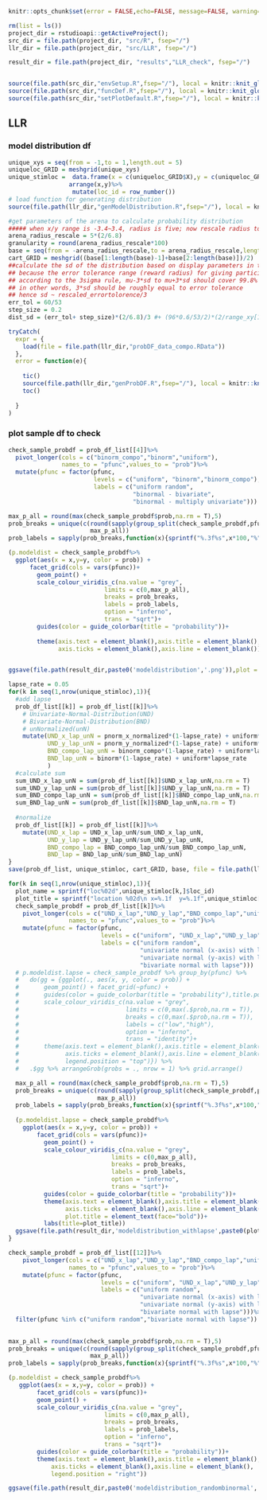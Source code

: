 
```r
knitr::opts_chunk$set(error = FALSE,echo=FALSE, message=FALSE, warning=FALSE)

rm(list = ls())
project_dir = rstudioapi::getActiveProject();
src_dir = file.path(project_dir, "src/R", fsep="/")
llr_dir = file.path(project_dir, "src/LLR", fsep="/")

result_dir = file.path(project_dir, "results","LLR_check", fsep="/")


source(file.path(src_dir,"envSetup.R",fsep="/"), local = knitr::knit_global())
source(file.path(src_dir,"funcDef.R",fsep="/"), local = knitr::knit_global())
source(file.path(src_dir,"setPlotDefault.R",fsep="/"), local = knitr::knit_global())
```


## LLR

### model distribution df
```r
unique_xys = seq(from = -1,to = 1,length.out = 5)
uniqueloc_GRID = meshgrid(unique_xys)
unique_stimloc =  data.frame(x = c(uniqueloc_GRID$X),y = c(uniqueloc_GRID$Y))%>%
                 arrange(x,y)%>%
                  mutate(loc_id = row_number())
# load function for generating distribution
source(file.path(llr_dir,"genModelDistribution.R",fsep="/"), local = knitr::knit_global())

#get parameters of the arena to calculate probability distribution
##### when x/y range is -3.4~3.4, radius is five; now rescale radius to x/y range is -1,1
arena_radius_rescale = 5*(2/6.8) 
granularity = round(arena_radius_rescale*100)
base = seq(from = -arena_radius_rescale,to = arena_radius_rescale,length.out = granularity+1)
cart_GRID = meshgrid((base[1:length(base)-1]+base[2:length(base)])/2)
##calculate the sd of the distribution based on display parameters in the task
## because the error tolerance range (reward radius) for giving participant feedback is 60/53
## according to the 3sigma rule, mu-3*sd to mu+3*sd should cover 99.8% of correct response
## in other words, 3*sd should be roughly equal to error tolerance
## hence sd ~ rescaled_errortolorence/3
err_tol = 60/53
step_size = 0.2
dist_sd = (err_tol+ step_size)*(2/6.8)/3 #+ (96*0.6/53/2)*(2/range_xy[1])

tryCatch(
  expr = {
    load(file = file.path(llr_dir,"probDF_data_compo.RData"))
  },
  error = function(e){
    
    tic()
    source(file.path(llr_dir,"genProbDF.R",fsep="/"), local = knitr::knit_global())
    toc()
    
  }
)
```

### plot sample df to check
```r
check_sample_probdf = prob_df_list[[4]]%>%
  pivot_longer(cols = c("binorm_compo","binorm","uniform"),
               names_to = "pfunc",values_to = "prob")%>%
  mutate(pfunc = factor(pfunc,
                        levels = c("uniform", "binorm","binorm_compo"),
                        labels = c("uniform random",
                                   "binormal - bivariate",
                                   "binormal - multiply univariate")))

max_p_all = round(max(check_sample_probdf$prob,na.rm = T),5)
prob_breaks = unique(c(round(sapply(group_split(check_sample_probdf,pfunc) , function(df){max(df$prob,na.rm = T)}),5),
                       max_p_all))
prob_labels = sapply(prob_breaks,function(x){sprintf("%.3f%s",x*100,"%")})

(p.modeldist = check_sample_probdf%>%
  ggplot(aes(x = x,y=y, color = prob)) +
      facet_grid(cols = vars(pfunc))+
        geom_point() + 
        scale_colour_viridis_c(na.value = "grey",
                           limits = c(0,max_p_all),
                           breaks = prob_breaks,
                           labels = prob_labels,
                           option = "inferno",
                           trans = "sqrt")+
        guides(color = guide_colorbar(title = "probability"))+
        
        theme(axis.text = element_blank(),axis.title = element_blank(),
              axis.ticks = element_blank(),axis.line = element_blank()))


ggsave(file.path(result_dir,paste0('modeldistribution','.png')),plot = p.modeldist,device = 'png',width = 12,height = 4)
```



```r
lapse_rate = 0.05
for(k in seq(1,nrow(unique_stimloc),1)){
  #add lapse
  prob_df_list[[k]] = prob_df_list[[k]]%>%
    # Univariate-Normal-Distribution(UND)
    # Bivariate-Normal-Distribution(BND)
    # unNormalized(unN)
    mutate(UND_x_lap_unN = pnorm_x_normalized*(1-lapse_rate) + uniform*lapse_rate, 
           UND_y_lap_unN = pnorm_y_normalized*(1-lapse_rate) + uniform*lapse_rate,
           BND_compo_lap_unN = binorm_compo*(1-lapse_rate) + uniform*lapse_rate,
           BND_lap_unN = binorm*(1-lapse_rate) + uniform*lapse_rate
           )
  #calculate sum  
  sum_UND_x_lap_unN = sum(prob_df_list[[k]]$UND_x_lap_unN,na.rm = T)
  sum_UND_y_lap_unN = sum(prob_df_list[[k]]$UND_y_lap_unN,na.rm = T)
  sum_BND_compo_lap_unN = sum(prob_df_list[[k]]$BND_compo_lap_unN,na.rm = T)
  sum_BND_lap_unN = sum(prob_df_list[[k]]$BND_lap_unN,na.rm = T)
  
  #normalize
  prob_df_list[[k]] = prob_df_list[[k]]%>%
    mutate(UND_x_lap = UND_x_lap_unN/sum_UND_x_lap_unN,
           UND_y_lap = UND_y_lap_unN/sum_UND_y_lap_unN,
           BND_compo_lap = BND_compo_lap_unN/sum_BND_compo_lap_unN,
           BND_lap = BND_lap_unN/sum_BND_lap_unN)
}
save(prob_df_list, unique_stimloc, cart_GRID, base, file = file.path(llr_dir,"probDF_data_compo_withlapse.RData"))
```


```r
for(k in seq(1,nrow(unique_stimloc),1)){
  plot_name = sprintf("loc%02d",unique_stimloc[k,]$loc_id)
  plot_title = sprintf("location %02d\n x=%.1f  y=%.1f",unique_stimloc[k,]$loc_id, unique_stimloc[k,]$x,unique_stimloc[k,]$y)
  check_sample_probdf = prob_df_list[[k]]%>%
    pivot_longer(cols = c("UND_x_lap","UND_y_lap","BND_compo_lap","uniform"),
                 names_to = "pfunc",values_to = "prob")%>%
    mutate(pfunc = factor(pfunc,
                          levels = c("uniform", "UND_x_lap","UND_y_lap","BND_compo_lap"),
                          labels = c("uniform random",
                                     "univariate normal (x-axis) with lapse",
                                     "univariate normal (y-axis) with lapse",
                                     "bivariate normal with lapse")))
  # p.modeldist.lapse = check_sample_probdf %>% group_by(pfunc) %>% 
  #   do(gg = {ggplot(., aes(x, y, color = prob)) + 
  #       geom_point() + facet_grid(~pfunc) + 
  #       guides(color = guide_colorbar(title = "probability"),title.position = "top")+
  #       scale_colour_viridis_c(na.value = "grey",
  #                              limits = c(0,max(.$prob,na.rm = T)),
  #                              breaks = c(0,max(.$prob,na.rm = T)),
  #                              labels = c("low","high"),
  #                              option = "inferno",
  #                              trans = "identity")+
  #       theme(axis.text = element_blank(),axis.title = element_blank(),
  #             axis.ticks = element_blank(),axis.line = element_blank(),
  #             legend.position = "top")}) %>% 
  #   .$gg %>% arrangeGrob(grobs = ., nrow = 1) %>% grid.arrange()

  max_p_all = round(max(check_sample_probdf$prob,na.rm = T),5)
  prob_breaks = unique(c(round(sapply(group_split(check_sample_probdf,pfunc) , function(df){max(df$prob,na.rm = T)}),5),
                         max_p_all))
  prob_labels = sapply(prob_breaks,function(x){sprintf("%.3f%s",x*100,"%")})
  
  (p.modeldist.lapse = check_sample_probdf%>%
    ggplot(aes(x = x,y=y, color = prob)) +
        facet_grid(cols = vars(pfunc))+
          geom_point() + 
          scale_colour_viridis_c(na.value = "grey",
                             limits = c(0,max_p_all),
                             breaks = prob_breaks,
                             labels = prob_labels,
                             option = "inferno",
                             trans = "sqrt")+
          guides(color = guide_colorbar(title = "probability"))+
          theme(axis.text = element_blank(),axis.title = element_blank(),
                axis.ticks = element_blank(),axis.line = element_blank(),
                plot.title = element_text(face="bold"))+
          labs(title=plot_title))
  ggsave(file.path(result_dir,'modeldistribution_withlapse',paste0(plot_name,'.png')),plot = p.modeldist.lapse,device = 'png',width = 15,height = 5)
}
```

```r
check_sample_probdf = prob_df_list[[12]]%>%
    pivot_longer(cols = c("UND_x_lap","UND_y_lap","BND_compo_lap","uniform"),
                 names_to = "pfunc",values_to = "prob")%>%
    mutate(pfunc = factor(pfunc,
                          levels = c("uniform", "UND_x_lap","UND_y_lap","BND_compo_lap"),
                          labels = c("uniform random",
                                     "univariate normal (x-axis) with lapse",
                                     "univariate normal (y-axis) with lapse",
                                     "bivariate normal with lapse")))%>%
  filter(pfunc %in% c("uniform random","bivariate normal with lapse"))
   

max_p_all = round(max(check_sample_probdf$prob,na.rm = T),5)
prob_breaks = unique(c(round(sapply(group_split(check_sample_probdf,pfunc) , function(df){max(df$prob,na.rm = T)}),5),
                       max_p_all))
prob_labels = sapply(prob_breaks,function(x){sprintf("%.3f%s",x*100,"%")})

(p.modeldist = check_sample_probdf%>%
   ggplot(aes(x = x,y=y, color = prob)) +
        facet_grid(cols = vars(pfunc))+
        geom_point() + 
        scale_colour_viridis_c(na.value = "grey",
                           limits = c(0,max_p_all),
                           breaks = prob_breaks,
                           labels = prob_labels,
                           option = "inferno",
                           trans = "sqrt")+
        guides(color = guide_colorbar(title = "probability"))+
        theme(axis.text = element_blank(),axis.title = element_blank(),
            axis.ticks = element_blank(),axis.line = element_blank(),
            legend.position = "right"))

ggsave(file.path(result_dir,paste0('modeldistribution_randombinormal','.png')),plot = p.modeldist,device = 'png',width = 8,height = 3.5)
```